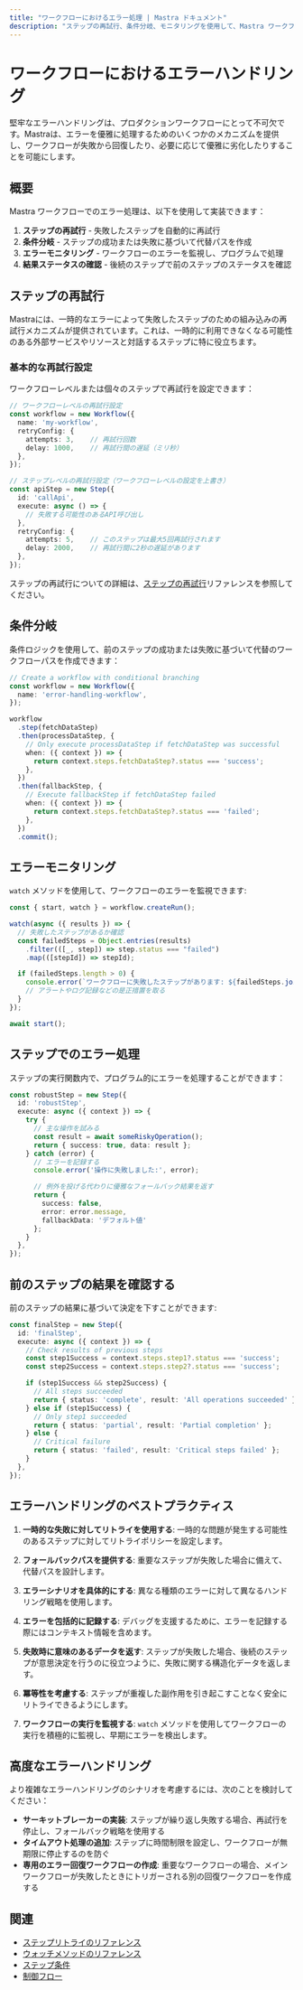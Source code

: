 ```yaml
---
title: "ワークフローにおけるエラー処理 | Mastra ドキュメント"
description: "ステップの再試行、条件分岐、モニタリングを使用して、Mastra ワークフローでエラーを処理する方法を学びます。"
---
```


# ワークフローにおけるエラーハンドリング

堅牢なエラーハンドリングは、プロダクションワークフローにとって不可欠です。Mastraは、エラーを優雅に処理するためのいくつかのメカニズムを提供し、ワークフローが失敗から回復したり、必要に応じて優雅に劣化したりすることを可能にします。

## 概要

Mastra ワークフローでのエラー処理は、以下を使用して実装できます：

1. **ステップの再試行** - 失敗したステップを自動的に再試行
2. **条件分岐** - ステップの成功または失敗に基づいて代替パスを作成
3. **エラーモニタリング** - ワークフローのエラーを監視し、プログラムで処理
4. **結果ステータスの確認** - 後続のステップで前のステップのステータスを確認

## ステップの再試行

Mastraには、一時的なエラーによって失敗したステップのための組み込みの再試行メカニズムが提供されています。これは、一時的に利用できなくなる可能性のある外部サービスやリソースと対話するステップに特に役立ちます。

### 基本的な再試行設定

ワークフローレベルまたは個々のステップで再試行を設定できます：

```typescript
// ワークフローレベルの再試行設定
const workflow = new Workflow({
  name: 'my-workflow',
  retryConfig: {
    attempts: 3,    // 再試行回数
    delay: 1000,    // 再試行間の遅延（ミリ秒）
  },
});

// ステップレベルの再試行設定（ワークフローレベルの設定を上書き）
const apiStep = new Step({
  id: 'callApi',
  execute: async () => {
    // 失敗する可能性のあるAPI呼び出し
  },
  retryConfig: {
    attempts: 5,    // このステップは最大5回再試行されます
    delay: 2000,    // 再試行間に2秒の遅延があります
  },
});
```

ステップの再試行についての詳細は、[ステップの再試行](../../reference/workflows/step-retries.mdx)リファレンスを参照してください。

## 条件分岐

条件ロジックを使用して、前のステップの成功または失敗に基づいて代替のワークフローパスを作成できます：

```typescript
// Create a workflow with conditional branching
const workflow = new Workflow({
  name: 'error-handling-workflow',
});

workflow
  .step(fetchDataStep)
  .then(processDataStep, {
    // Only execute processDataStep if fetchDataStep was successful
    when: ({ context }) => {
      return context.steps.fetchDataStep?.status === 'success';
    },
  })
  .then(fallbackStep, {
    // Execute fallbackStep if fetchDataStep failed
    when: ({ context }) => {
      return context.steps.fetchDataStep?.status === 'failed';
    },
  })
  .commit();
```

## エラーモニタリング

`watch` メソッドを使用して、ワークフローのエラーを監視できます:

```typescript
const { start, watch } = workflow.createRun();

watch(async ({ results }) => {
  // 失敗したステップがあるか確認
  const failedSteps = Object.entries(results)
    .filter(([_, step]) => step.status === "failed")
    .map(([stepId]) => stepId);

  if (failedSteps.length > 0) {
    console.error(`ワークフローに失敗したステップがあります: ${failedSteps.join(', ')}`);
    // アラートやログ記録などの是正措置を取る
  }
});

await start();
```

## ステップでのエラー処理

ステップの実行関数内で、プログラム的にエラーを処理することができます：

```typescript
const robustStep = new Step({
  id: 'robustStep',
  execute: async ({ context }) => {
    try {
      // 主な操作を試みる
      const result = await someRiskyOperation();
      return { success: true, data: result };
    } catch (error) {
      // エラーを記録する
      console.error('操作に失敗しました:', error);

      // 例外を投げる代わりに優雅なフォールバック結果を返す
      return {
        success: false,
        error: error.message,
        fallbackData: 'デフォルト値'
      };
    }
  },
});
```

## 前のステップの結果を確認する

前のステップの結果に基づいて決定を下すことができます:

```typescript
const finalStep = new Step({
  id: 'finalStep',
  execute: async ({ context }) => {
    // Check results of previous steps
    const step1Success = context.steps.step1?.status === 'success';
    const step2Success = context.steps.step2?.status === 'success';

    if (step1Success && step2Success) {
      // All steps succeeded
      return { status: 'complete', result: 'All operations succeeded' };
    } else if (step1Success) {
      // Only step1 succeeded
      return { status: 'partial', result: 'Partial completion' };
    } else {
      // Critical failure
      return { status: 'failed', result: 'Critical steps failed' };
    }
  },
});
```

## エラーハンドリングのベストプラクティス

1. **一時的な失敗に対してリトライを使用する**: 一時的な問題が発生する可能性のあるステップに対してリトライポリシーを設定します。

2. **フォールバックパスを提供する**: 重要なステップが失敗した場合に備えて、代替パスを設計します。

3. **エラーシナリオを具体的にする**: 異なる種類のエラーに対して異なるハンドリング戦略を使用します。

4. **エラーを包括的に記録する**: デバッグを支援するために、エラーを記録する際にはコンテキスト情報を含めます。

5. **失敗時に意味のあるデータを返す**: ステップが失敗した場合、後続のステップが意思決定を行うのに役立つように、失敗に関する構造化データを返します。

6. **冪等性を考慮する**: ステップが重複した副作用を引き起こすことなく安全にリトライできるようにします。

7. **ワークフローの実行を監視する**: `watch` メソッドを使用してワークフローの実行を積極的に監視し、早期にエラーを検出します。

## 高度なエラーハンドリング

より複雑なエラーハンドリングのシナリオを考慮するには、次のことを検討してください：

- **サーキットブレーカーの実装**: ステップが繰り返し失敗する場合、再試行を停止し、フォールバック戦略を使用する
- **タイムアウト処理の追加**: ステップに時間制限を設定し、ワークフローが無期限に停止するのを防ぐ
- **専用のエラー回復ワークフローの作成**: 重要なワークフローの場合、メインワークフローが失敗したときにトリガーされる別の回復ワークフローを作成する

## 関連

- [ステップリトライのリファレンス](../../reference/workflows/step-retries.mdx)
- [ウォッチメソッドのリファレンス](../../reference/workflows/watch.mdx)
- [ステップ条件](../../reference/workflows/step-condition.mdx)
- [制御フロー](./control-flow.mdx)
